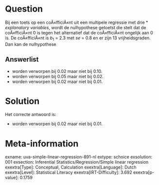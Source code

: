 Question
========

Bij een toets op een coÃ«fficiÃ«nt uit een multipele regressie met drie
* *explanatory variables*, wordt de nulhypothese getoetst die stelt dat de
coÃ«fficiÃ«nt 0 is tegen het alternatief dat de coÃ«fficiÃ«nt ongelijk
aan 0 is. De coÃ«fficiÃ«nt is *b*~1~ = 2.3 met *se* = 0.8 en er zijn 13
vrijheidsgraden. Dan kan de nulhypothese


Answerlist
----------

* worden verworpen bij 0.02 maar niet bij 0.10.
* worden verworpen bij 0.05 maar niet bij 0.02.
* worden verworpen bij 0.02 maar niet bij 0.01.

Solution
========

Het correcte antwoord is: 

* worden verworpen bij 0.02 maar niet bij 0.01.

Meta-information
================
exname: uva-simple-linear-regression-891-nl
extype: schoice
exsolution: 001
exsection: Inferential Statistics/Regression/Simple linear regression
exextra[Type]: Conceptual, Calculation
exextra[Language]: Dutch
exextra[Level]: Statistical Literacy
exextra[IRT-Difficulty]: 3.692
exextra[p-value]: 0.1759
